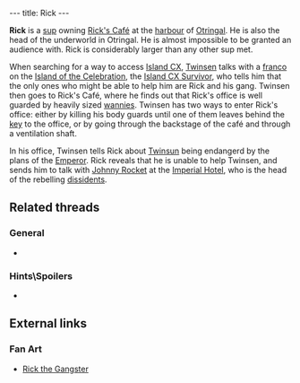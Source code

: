 ---
title: Rick
---

{{Infobox Character
 |image=Rick.jpg
 |race=sup
 |gender=male
 |size=large
 |age=adult
 |magical=no
 |lba1=
 |lba2=yes
 |alignment=neutral
 |occupation=Café owner
 |requires=
 |amount=
 |fam1=
 |fam2=
 |planet=
 |island=
 |building=
}}
{{Stub}}

'''Rick''' is a [[sup]] owning [[Rick's Café]] at the [[Otringal harbour|harbour]] of [[Otringal]]. He is also the head of the underworld in Otringal. He is almost impossible to be granted an audience with. Rick is considerably larger than any other sup met.

When searching for a way to access [[Island CX]], [[Twinsen]] talks with a [[franco]] on the [[Island of the Celebration]], the [[Island CX Survivor]], who tells him that the only ones who might be able to help him are Rick and his gang. Twinsen then goes to Rick's Café, where he finds out that Rick's office is well guarded by heavily sized [[wannie]]s. Twinsen has two ways to enter Rick's office: either by killing his body guards until one of them leaves behind the [[key]] to the office, or by going through the backstage of the café and through a ventilation shaft.

In his office, Twinsen tells Rick about [[Twinsun]] being endangerd by the plans of the [[Emperor]]. Rick reveals that he is unable to help Twinsen, and sends him to talk with [[Johnny Rocket]] at the [[Imperial Hotel]], who is the head of the rebelling [[dissidents]].

==Related threads==
===General===
* {{thread|id=7112|title=The Godfather}}

===Hints\Spoilers===
* {{thread|id=12581|title=Talking to Rick}}

==External links==
===Fan Art===
* [http://www.deviantart.com/view/21244940/ Rick the Gangster]

<!-- remove these category links when they're all automated by categorizers...
[[Category:Otringal inhabitants]] -->